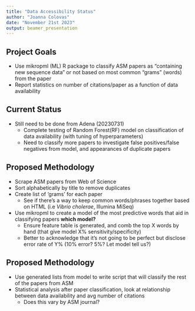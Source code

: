 ```yaml
---
title: "Data Accessibility Status"
author: "Joanna Colovas"
date: "November 21st 2023"
output: beamer_presentation
---
```


## Project Goals

-   Use mikropml (ML) R package to classify ASM papers as "containing new sequence data" or not based on most common "grams" (words) from the paper
-   Report statistics on number of citations/paper as a function of data availability

## Current Status

-   Still need to be done from Adena (20230731)
    -   Complete testing of Random Forest(RF) model on classification of data availability (with tuning of hyperparameters)
    -   Need to classify more papers to investigate false positives/false negatives from model, and appearances of duplicate papers

## Proposed Methodology

-   Scrape ASM papers from Web of Science
-   Sort alphabetically by title to remove duplicates
-   Create list of 'grams' for each paper
    -   See if there's a way to keep common words/phrases together based on HTML (i.e *Vibrio cholerae*, Illumina MiSeq)
-   Use mikropml to create a model of the most predictive words that aid in classifying papers **which model?**
    -   Ensure feature table is generated, and comb the top X words by hand (that give model X% sensitivity/specificity)
    -   Better to acknowledge that it's not going to be perfect but disclose error rate of Y% (10% error? 5%? Let model tell us?)

## Proposed Methodology

-   Use generated lists from model to write script that will classify the rest of the papers from ASM
-   Statistical analysis after paper classification, look at relationship between data availability and avg number of citations
    -   Does this vary by ASM journal?
